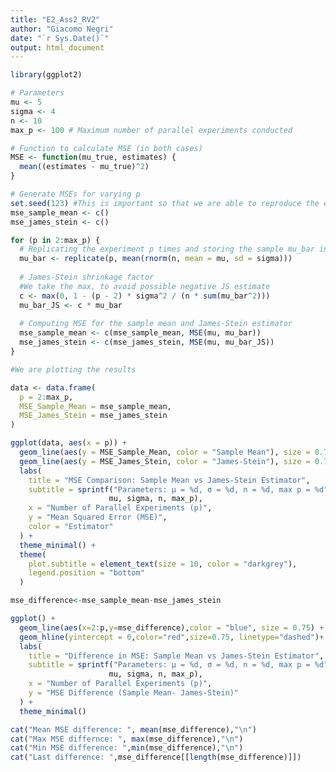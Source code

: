 ---
title: "E2_Ass2_RV2"
author: "Giacomo Negri"
date: "`r Sys.Date()`"
output: html_document
---
```{r}
library(ggplot2)
```

```{r}
# Parameters
mu <- 5
sigma <- 4
n <- 10
max_p <- 100 # Maximum number of parallel experiments conducted

# Function to calculate MSE (in both cases)
MSE <- function(mu_true, estimates) {
  mean((estimates - mu_true)^2)
}

# Generate MSEs for varying p
set.seed(123) #This is important so that we are able to reproduce the experiment
mse_sample_mean <- c()
mse_james_stein <- c()

for (p in 2:max_p) {
  # Replicating the experiment p times and storing the sample mu_bar into the list mu_bar
  mu_bar <- replicate(p, mean(rnorm(n, mean = mu, sd = sigma)))
  
  # James-Stein shrinkage factor
  #We take the max, to avoid possible negative JS estimate
  c <- max(0, 1 - (p - 2) * sigma^2 / (n * sum(mu_bar^2)))
  mu_bar_JS <- c * mu_bar
  
  # Computing MSE for the sample mean and James-Stein estimator
  mse_sample_mean <- c(mse_sample_mean, MSE(mu, mu_bar))
  mse_james_stein <- c(mse_james_stein, MSE(mu, mu_bar_JS))
}
```

```{r}
#We are plotting the results

data <- data.frame(
  p = 2:max_p,
  MSE_Sample_Mean = mse_sample_mean,
  MSE_James_Stein = mse_james_stein
)

ggplot(data, aes(x = p)) +
  geom_line(aes(y = MSE_Sample_Mean, color = "Sample Mean"), size = 0.75) +
  geom_line(aes(y = MSE_James_Stein, color = "James-Stein"), size = 0.75) +
  labs(
    title = "MSE Comparison: Sample Mean vs James-Stein Estimator",
    subtitle = sprintf("Parameters: μ = %d, σ = %d, n = %d, max p = %d", 
                      mu, sigma, n, max_p),
    x = "Number of Parallel Experiments (p)",
    y = "Mean Squared Error (MSE)",
    color = "Estimator"
  ) +
  theme_minimal() +
  theme(
    plot.subtitle = element_text(size = 10, color = "darkgrey"),
    legend.position = "bottom"
  )
```
```{r}
mse_difference<-mse_sample_mean-mse_james_stein

ggplot() +
  geom_line(aes(x=2:p,y=mse_difference),color = "blue", size = 0.75) +
  geom_hline(yintercept = 0,color="red",size=0.75, linetype="dashed")+
  labs(
    title = "Difference in MSE: Sample Mean vs James-Stein Estimator",
    subtitle = sprintf("Parameters: μ = %d, σ = %d, n = %d, max p = %d", 
                      mu, sigma, n, max_p),
    x = "Number of Parallel Experiments (p)",
    y = "MSE Difference (Sample Mean- James-Stein)"
  ) +
  theme_minimal()

cat("Mean MSE difference: ", mean(mse_difference),"\n")
cat("Max MSE differnce: ", max(mse_difference),"\n")
cat("Min MSE difference: ",min(mse_difference),"\n")
cat("Last difference: ",mse_difference[[length(mse_difference)]])
```



